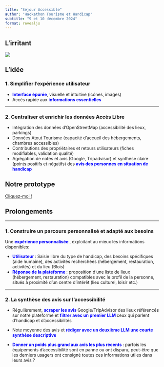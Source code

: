 ```yaml
---
title: "Séjour Accessible"
author: "Hackathon Tourisme et Handicap"
subtitle: "9 et 10 décembre 2024"
format: revealjs
---
```


## L'irritant

![](photos/Persona.png){.r-stretch}

## L'idée

### 1. Simplifier l’expérience utilisateur

- [**Interface épurée**]{style="color:blue;"}, visuelle et intuitive (icônes, images)
- Accès rapide aux [**informations essentielles**]{style="color:blue;"}

---

### 2. Centraliser et enrichir les données Accès Libre

- Intégration des données d’OpenStreetMap (accessibilité des lieux, parkings)
- Données Atout Tourisme (capacité d’accueil des hébergements, chambres accessibles)
- Contributions des propriétaires et retours utilisateurs (fiches modifiables, validation qualité)
- Agrégation de notes et avis (Google, Tripadvisor) et synthèse claire (points positifs et négatifs) des [**avis des personnes en situation de handicap**]{style="color:blue;"}

## Notre prototype

[Cliquez-moi !](https://ludovicdop.github.io/test_site.github.io/html/index.html)

## Prolongements

---

### 1. Construire un parcours personnalisé et adapté aux besoins

Une <span style="color: blue;font-weight: bold;"> expérience personnalisée </span>, exploitant au mieux les informations disponibles:

- <span style="color: blue;font-weight: bold;"> Utilisateur </span> : Saisie libre du type de handicap, des besoins spécifiques (aide humaine), des activités recherchées (hébergement, restauration, activités) et du lieu (Blois)
- <span style="color: blue;font-weight: bold;"> Réponse de la plateforme </span> : proposition d'une liste de lieux (hébergement, restauration) compatibles avec le profil de la personne, situés à proximité d'un centre d'intérêt (lieu culturel, loisir etc.)

---

### 2. La synthèse des avis sur l'accessibilité

-   Régulièrement, <span style="color: blue;font-weight: bold;"> scraper les avis </span>Google/TripAdvisor des lieux référencés sur notre plateforme et <span style="color: blue;font-weight: bold;"> filtrer avec un premier LLM </span> ceux qui parlent d'handicap et d'accessibilités 

- Note moyenne des avis et <span style="color: blue;font-weight: bold;"> rédiger avec un deuxième LLM une courte synthèse descriptive</span>

-   <span style="color: blue;font-weight: bold;"> Donner un poids plus grand aux avis les plus récents </span> : parfois les équipements d'accessibilité sont en panne ou ont disparu, peut-être que les derniers usagers  ont consigné toutes ces informations utiles dans leurs avis ?

